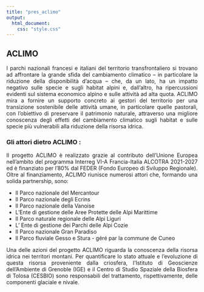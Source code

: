 ```yaml
---
title: "pres_aclimo"
output:
  html_document:
    css: "style.css"
---
```


<style>
  body {
    text-align: justify;
  }
</style>

## ACLIMO

I parchi nazionali francesi e italiani del territorio transfrontaliero si trovano ad affrontare la grande sfida del cambiamento climatico – in particolare la riduzione della disponibilità d’acqua – che, da un lato, ha un impatto negativo sulle specie e sugli habitat alpini e, dall’altro, ha ripercussioni evidenti sul sistema economico alpino e sulle attività ad alta quota. ACLIMO mira a fornire un supporto concreto ai gestori del territorio per una transizione sostenibile delle attività umane, in particolare quelle pastorali, con l'obiettivo di preservare il patrimonio naturale, attraverso una migliore conoscenza degli effetti del cambiamento climatico sugli habitat e sulle specie più vulnerabili alla riduzione della risorsa idrica.


### Gli attori dietro ACLIMO :

Il progetto ACLIMO è realizzato grazie al contributo dell'Unione Europea nell'ambito del programma Interreg VI-A Francia-Italia ALCOTRA 2021-2027 ed è finanziato per l'80% dal FEDER (Fondo Europeo di Sviluppo Regionale). Oltre al finanziamento, ACLIMO riunisce numerosi attori che, formando una solida partnership, sono:

-   Il Parco nazionale del Mercantour
-   Il Parco nazionale degli Ecrins
-   Il Parco nazionale della Vanoise
-   L'Ente di gestione delle Aree Protette delle Alpi Marittime
-   Il Parco naturale regionale delle Alpi Liguri
-   L' Ente di gestione dei Parchi delle Alpi Cozie
-   Il Parco nazionale Gran Paradiso
-   Il Parco fluviale Gesso e Stura - géré par la commune de Cuneo

Una delle azioni del progetto ACLIMO riguarda la conoscenza della risorsa idrica nei territori montani. Per quantificare lo stato attuale e l'evoluzione di questa risorsa proveniente dalla criosfera, l'Istituto di Geoscienze dell'Ambiente di Grenoble (IGE) e il Centro di Studio Spaziale della Biosfera di Tolosa (CESBIO) sono responsabili del trattamento, rispettivamente, delle componenti glaciale e nivale.
